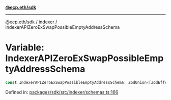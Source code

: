 [**@ecp.eth/sdk**](../../index.mdx)

***

[@ecp.eth/sdk](/sdk-reference/index.mdx) / [indexer](/sdk-reference/indexer/index.mdx) / IndexerAPIZeroExSwapPossibleEmptyAddressSchema

# Variable: IndexerAPIZeroExSwapPossibleEmptyAddressSchema

```ts
const IndexerAPIZeroExSwapPossibleEmptyAddressSchema: ZodUnion<[ZodEffects<ZodString, `0x${string}`, `0x${string}`>, ZodLiteral<"">]>;
```

Defined in: [packages/sdk/src/indexer/schemas.ts:166](https://github.com/ecp-eth/comments-monorepo/blob/main/packages/sdk/src/indexer/schemas.ts#L166)

